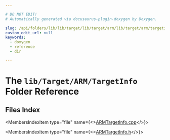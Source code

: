 ```yaml
---

# DO NOT EDIT!
# Automatically generated via docusaurus-plugin-doxygen by Doxygen.

slug: /api/folders/lib/lib/target/lib/target/arm/lib/target/arm/targetinfo
custom_edit_url: null
keywords:
  - doxygen
  - reference
  - dir

---
```





# The `lib/Target/ARM/TargetInfo` Folder Reference

<DoxygenPage pluginConfig={pluginConfig}>



## Files Index

<MembersIndex>

<MembersIndexItem
  type="file"
  name={<><a href="/docs/api/files/lib/lib/target/lib/target/arm/lib/target/arm/targetinfo/armtargetinfo-cpp">ARMTargetInfo.cpp</a></>}>
</MembersIndexItem>

<MembersIndexItem
  type="file"
  name={<><a href="/docs/api/files/lib/lib/target/lib/target/arm/lib/target/arm/targetinfo/armtargetinfo-h">ARMTargetInfo.h</a></>}>
</MembersIndexItem>

</MembersIndex>


</DoxygenPage>
